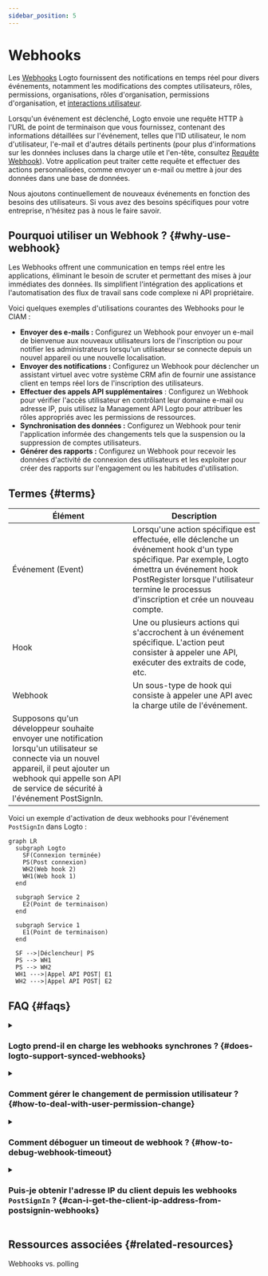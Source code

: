 ```yaml
---
sidebar_position: 5
---
```


# Webhooks

Les [Webhooks](https://auth.wiki/webhook) Logto fournissent des notifications en temps réel pour divers événements, notamment les modifications des comptes utilisateurs, rôles, permissions, organisations, rôles d'organisation, permissions d'organisation, et [interactions utilisateur](/end-user-flows).

Lorsqu'un événement est déclenché, Logto envoie une requête HTTP à l'URL de point de terminaison que vous fournissez, contenant des informations détaillées sur l'événement, telles que l'ID utilisateur, le nom d'utilisateur, l'e-mail et d'autres détails pertinents (pour plus d'informations sur les données incluses dans la charge utile et l'en-tête, consultez [Requête Webhook](/developers/webhooks/webhooks-request)). Votre application peut traiter cette requête et effectuer des actions personnalisées, comme envoyer un e-mail ou mettre à jour des données dans une base de données.

Nous ajoutons continuellement de nouveaux événements en fonction des besoins des utilisateurs. Si vous avez des besoins spécifiques pour votre entreprise, n'hésitez pas à nous le faire savoir.

## Pourquoi utiliser un Webhook ? \{#why-use-webhook}

Les Webhooks offrent une communication en temps réel entre les applications, éliminant le besoin de scruter et permettant des mises à jour immédiates des données. Ils simplifient l'intégration des applications et l'automatisation des flux de travail sans code complexe ni API propriétaire.

Voici quelques exemples d'utilisations courantes des Webhooks pour le CIAM :

- **Envoyer des e-mails :** Configurez un Webhook pour envoyer un e-mail de bienvenue aux nouveaux utilisateurs lors de l'inscription ou pour notifier les administrateurs lorsqu'un utilisateur se connecte depuis un nouvel appareil ou une nouvelle localisation.
- **Envoyer des notifications :** Configurez un Webhook pour déclencher un assistant virtuel avec votre système CRM afin de fournir une assistance client en temps réel lors de l'inscription des utilisateurs.
- **Effectuer des appels API supplémentaires** : Configurez un Webhook pour vérifier l'accès utilisateur en contrôlant leur domaine e-mail ou adresse IP, puis utilisez la Management API Logto pour attribuer les rôles appropriés avec les permissions de ressources.
- **Synchronisation des données :** Configurez un Webhook pour tenir l'application informée des changements tels que la suspension ou la suppression de comptes utilisateurs.
- **Générer des rapports :** Configurez un Webhook pour recevoir les données d'activité de connexion des utilisateurs et les exploiter pour créer des rapports sur l'engagement ou les habitudes d'utilisation.

## Termes \{#terms}

| Élément                                                                                                                                                                         | Description                                                                                                                                                                                                 |
| ------------------------------------------------------------------------------------------------------------------------------------------------------------------------------ | ----------------------------------------------------------------------------------------------------------------------------------------------------------------------------------------------------------- |
| Événement (Event)                                                                                                                                                              | Lorsqu'une action spécifique est effectuée, elle déclenche un événement hook d'un type spécifique. Par exemple, Logto émettra un événement hook PostRegister lorsque l'utilisateur termine le processus d'inscription et crée un nouveau compte. |
| Hook                                                                                                                                                                           | Une ou plusieurs actions qui s'accrochent à un événement spécifique. L'action peut consister à appeler une API, exécuter des extraits de code, etc.                                                         |
| Webhook                                                                                                                                                                        | Un sous-type de hook qui consiste à appeler une API avec la charge utile de l'événement.                                                                                                                    |
| Supposons qu'un développeur souhaite envoyer une notification lorsqu'un utilisateur se connecte via un nouvel appareil, il peut ajouter un webhook qui appelle son API de service de sécurité à l'événement PostSignIn. |

Voici un exemple d'activation de deux webhooks pour l'événement `PostSignIn` dans Logto :

```mermaid
graph LR
  subgraph Logto
    SF(Connexion terminée)
    PS(Post connexion)
    WH2(Web hook 2)
    WH1(Web hook 1)
  end

  subgraph Service 2
    E2(Point de terminaison)
  end

  subgraph Service 1
    E1(Point de terminaison)
  end

  SF -->|Déclencheur| PS
  PS --> WH1
  PS --> WH2
  WH1 --->|Appel API POST| E1
  WH2 --->|Appel API POST| E2

```

## FAQ \{#faqs}

<details>
<summary>

### Logto prend-il en charge les webhooks synchrones ? \{#does-logto-support-synced-webhooks}

</summary>

Bien que les webhooks synchrones rendraient le flux de connexion utilisateur plus fluide, nous ne les prenons pas encore en charge (cela viendra à l'avenir). Par conséquent, les scénarios qui reposent actuellement sur des webhooks synchrones nécessitent tous des solutions alternatives. Si vous avez des questions, n'hésitez pas à nous contacter.

</details>

<details>
<summary>

### Comment gérer le changement de permission utilisateur ? \{#how-to-deal-with-user-permission-change}

</summary>

Voir le guide [Gérer le changement de permission utilisateur](/authorization/global-api-resources/#optional-handle-user-permission-change).

</details>

<details>
<summary>

### Comment déboguer un timeout de webhook ? \{#how-to-debug-webhook-timeout}

</summary>

Pour le point de terminaison recevant les Webhooks, il doit retourner une réponse 2xx aussi rapidement que possible pour indiquer à Logto que le Webhook a bien été reçu. Comme chaque utilisateur a une logique de traitement très différente pour les Webhooks, des tâches trop complexes peuvent prendre plusieurs secondes, provoquant un timeout du Webhook Logto. La meilleure pratique consiste à maintenir votre propre file d'attente d'événements ; dès réception du Webhook Logto, insérez l'événement dans la file d'attente et retournez une réponse 2xx à Logto. Ensuite, laissez votre propre worker traiter les tâches dans la file d'attente étape par étape. Si le worker rencontre une erreur, gérez-la sur votre propre serveur.

</details>

<details>
<summary>

### Puis-je obtenir l'adresse IP du client depuis les webhooks `PostSignIn` ? \{#can-i-get-the-client-ip-address-from-postsignin-webhooks}

</summary>

Oui, vous pouvez obtenir l'adresse IP, les user agents, etc. dans la charge utile du Webhook. Si vous avez besoin d'informations qui ne sont pas encore prises en charge, vous pouvez créer une demande de fonctionnalité sur GitHub issues, ou nous contacter.

</details>

## Ressources associées \{#related-resources}

<Url href="https://blog.logto.io/webhooks-vs-polling">Webhooks vs. polling</Url>
